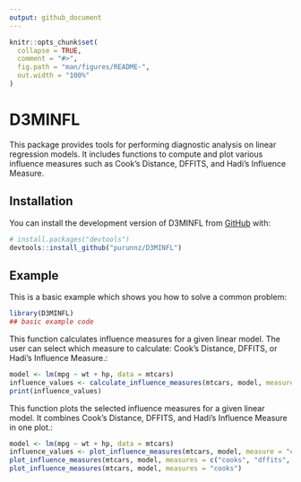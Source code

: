```yaml
---
output: github_document
---
```


<!-- README.md is generated from README.Rmd. Please edit that file -->

```r
knitr::opts_chunk$set(
  collapse = TRUE,
  comment = "#>",
  fig.path = "man/figures/README-",
  out.width = "100%"
)
```

# D3MINFL

<!-- badges: start -->
<!-- badges: end -->

This package provides tools for performing diagnostic analysis
    on linear regression models. It includes functions to compute and plot 
    various influence measures such as Cook's Distance, DFFITS, and Hadi's 
    Influence Measure.

## Installation

You can install the development version of D3MINFL from [GitHub](https://github.com/purunnz/D3MINFL) with:

``` r
# install.packages("devtools")
devtools::install_github("purunnz/D3MINFL")
```

## Example

This is a basic example which shows you how to solve a common problem:

```r
library(D3MINFL)
## basic example code
```

This function calculates influence measures for a given linear model. The user can select which measure to calculate: Cook's Distance, DFFITS, or Hadi's Influence Measure.:

```r
model <- lm(mpg ~ wt + hp, data = mtcars)
influence_values <- calculate_influence_measures(mtcars, model, measure = "cooks")
print(influence_values)
```

This function plots the selected influence measures for a given linear model. It combines Cook's Distance, DFFITS, and Hadi's Influence Measure in one plot.:

```r
model <- lm(mpg ~ wt + hp, data = mtcars)
influence_values <- plot_influence_measures(mtcars, model, measure = "cooks")
plot_influence_measures(mtcars, model, measures = c("cooks", "dffits", "hadi"))
plot_influence_measures(mtcars, model, measures = "cooks")
```


